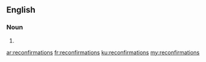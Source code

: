 ==English==

===Noun===
{{head|en|plural}}

# {{plural of|reconfirmation|lang=en}}

[[ar:reconfirmations]]
[[fr:reconfirmations]]
[[ku:reconfirmations]]
[[my:reconfirmations]]
